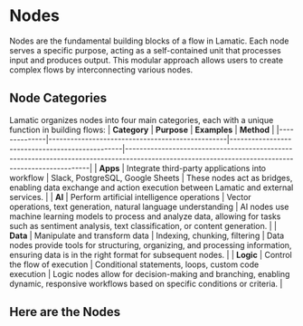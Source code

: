 
# Nodes

Nodes are the fundamental building blocks of a flow in Lamatic. Each node serves a specific purpose, acting as a self-contained unit that processes input and produces output. This modular approach allows users to create complex flows by interconnecting various nodes.

## Node Categories

Lamatic organizes nodes into four main categories, each with a unique function in building flows:
| **Category** | **Purpose**                                     | **Examples**                                    | **Method**                                                                                                                                       |
|--------------|-------------------------------------------------|------------------------------------------------|--------------------------------------------------------------------------------------------------------------------------------------------------|
| **Apps**     | Integrate third-party applications into workflow | Slack, PostgreSQL, Google Sheets               | These nodes act as bridges, enabling data exchange and action execution between Lamatic and external services.                                   |
| **AI**       | Perform artificial intelligence operations       | Vector operations, text generation, natural language understanding | AI nodes use machine learning models to process and analyze data, allowing for tasks such as sentiment analysis, text classification, or content generation. |
| **Data**     | Manipulate and transform data                   | Indexing, chunking, filtering                  | Data nodes provide tools for structuring, organizing, and processing information, ensuring data is in the right format for subsequent nodes.     |
| **Logic**    | Control the flow of execution                   | Conditional statements, loops, custom code execution | Logic nodes allow for decision-making and branching, enabling dynamic, responsive workflows based on specific conditions or criteria.           |

## Here are the Nodes

<NodesIndex/>